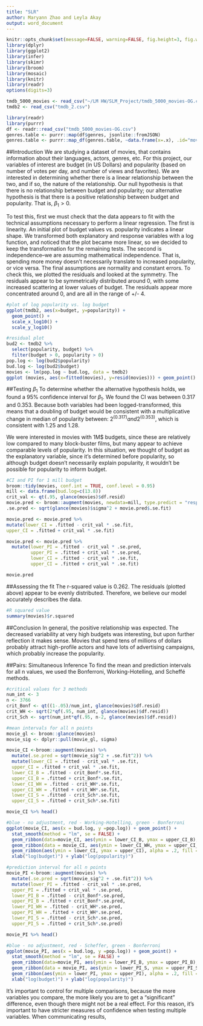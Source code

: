 ```yaml
---
title: "SLR"
author: Maryann Zhao and Leyla Akay
output: word_document
---
```


```r
knitr::opts_chunk$set(message=FALSE, warning=FALSE, fig.height=3, fig.width=5, fig.align = "center")
library(dplyr)
library(ggplot2)
library(infer)
library(skimr)
library(broom)
library(mosaic)
library(knitr)
library(readr)
options(digits=3)
```

```r
tmdb_5000_movies <- read_csv("~/LM HW/SLM_Project/tmdb_5000_movies-OG.csv")
tmdb2 <- read_csv("tmdb_2.csv")

library(readr)
library(purrr)
df <- readr::read_csv("tmdb_5000_movies-OG.csv")
genres.table <- purrr::map(df$genres, jsonlite::fromJSON)
genres.table <- purrr::map_df(genres.table, ~data.frame(x=.x), .id="movieID")
```
##Introduction
We are studying a dataset of movies, that contains information about their languages, actors, genres, etc. For this project, our variables of interest are budget (in US Dollars) and popularity (based on number of votes per day, and number of views and favorites). We are interested in determining whether there is a linear relationship between the two, and if so, the nature of the relationship. Our null hypothesis is that there is no relationship between budget and popularity; our alternative hypothesis is that there is a positive relationship between budget and popularity. That is, $\beta_1 > 0$. 

To test this, first we must check that the data appears to fit with the technical assumptions necessary to perform a linear regression. The first is linearity. An initial plot of budget values vs. popularity indicates a linear shape. We transformed both explanatory and response variables with a log function, and noticed that the plot became more linear, so we decided to keep the transformation for the remaining tests. The second is independence--we are assuming mathematical independence. That is, spending more money doesn't necessarily translate to increased popularity, or vice versa. The final assumptions are normality and constant errors. To check this, we plotted the residuals and looked at the symmetry. The residuals appear to be symmetrically distributed around 0, with some increased scattering at lower values of budget. The residuals appear more concentrated around 0, and are all in the range of +/- 4.  

```r
#plot of log popularity vs. log budget
ggplot(tmdb2, aes(x=budget, y=popularity)) +
  geom_point() +
  scale_x_log10() +
  scale_y_log10()

#residual plot
bud2 <- tmdb2 %>% 
  select(popularity, budget) %>%
  filter(budget > 0, popularity > 0)
pop.log <- log(bud2$popularity)
bud.log <- log(bud2$budget)
movies <- lm(pop.log ~ bud.log, data = tmdb2)
ggplot (movies, aes(x=fitted(movies), y=resid(movies))) + geom_point()
```
##Testing $\beta_1$
To determine whether the alternative hypothesis holds, we found a 95% confidence interval for $\beta_1$. We found the CI was between 0.317 and 0.353. Because both variables had been logged-transformed, this means that a doubling of budget would be consistent with a multiplicative change in median of popularity between:
$2^(0.317) and 2^(0.353)$, which is consistent with 1.25 and 1.28. 

We were interested in movies with 1M$ budgets, since these are relatively low compared to many block-buster films, but many appear to achieve comparable levels of popularity. In this situation, we thought of budget as the explanatory variable, since it's determined before popularity, so although budget doesn't necessarily explain popularity, it wouldn't be possible for popularity to inform budget. 

```r
#CI and PI for 1 mill budget
broom::tidy(movies, conf.int = TRUE, conf.level = 0.95)
mill <- data.frame(bud.log=c(13.8))
crit_val <- qt(.95, glance(movies)$df.resid)
movie.pred <- broom::augment(movies, newdata=mill, type.predict = "response")
.se.pred <- sqrt(glance(movies)$sigma^2 + movie.pred$.se.fit)

movie.pred <- movie.pred %>%
mutate(lower_CI = .fitted - crit_val * .se.fit,
upper_CI = .fitted + crit_val * .se.fit)

movie.pred <- movie.pred %>%
  mutate(lower_PI = .fitted - crit_val * .se.pred,
         upper_PI = .fitted + crit_val * .se.pred, 
         lower_CI = .fitted - crit_val * .se.fit, 
         upper_CI = .fitted + crit_val * .se.fit)

movie.pred
```

##Assessing the fit
The r-squared value is 0.262. The residuals (plotted above) appear to be evenly distributed. Therefore, we believe our model accurately describes the data. 

```r
#R squared value
summary(movies)$r.squared
```

##Conclusion
In general, the positive relationship was expected. The decreased variability at very high budgets was interesting, but upon further reflection it makes sense. Movies that spend tens of millions of dollars probably attract high-profile actors and have lots of advertising campaigns, which probably increase the popularity. 

##Pairs: Simultaneous Inference
To find the mean and prediction intervals for all n values, we used the Bonferroni, Working-Hotelling, and Scheffé methods. 

```r
#critical values for 3 methods
num_int <- 3
n <- 3766
crit_Bonf <- qt((1-.05)/num_int, glance(movies)$df.resid)
crit_WH <- sqrt(2*qf(.95, num_int, glance(movies)$df.resid))
crit_Sch <- sqrt(num_int*qf(.95, n-2, glance(movies)$df.resid))

#mean intervals for all n points
movie_gl <- broom::glance(movies)
movie_sig <- dplyr::pull(movie_gl, sigma)

movie_CI <-broom::augment(movies) %>%
  mutate(.se.pred = sqrt(movie_sig^2 + .se.fit^2)) %>%
  mutate(lower_CI = .fitted - crit_val * .se.fit,
  upper_CI = .fitted + crit_val * .se.fit, 
  lower_CI_B = .fitted - crit_Bonf*.se.fit,
  upper_CI_B = .fitted + crit_Bonf*.se.fit, 
  lower_CI_WH = .fitted - crit_WH*.se.fit,
  upper_CI_WH = .fitted + crit_WH*.se.fit,
  lower_CI_S = .fitted - crit_Sch*.se.fit,
  upper_CI_S = .fitted + crit_Sch*.se.fit)

movie_CI %>% head()

#blue - no adjustment, red - Working-Hotelling, green - Bonferroni
ggplot(movie_CI, aes(x = bud.log, y =pop.log)) + geom_point() +
  stat_smooth(method = "lm", se = FALSE) +
  geom_ribbon(data=movie_CI, aes(ymin = lower_CI_B, ymax = upper_CI_B), alpha = .2, fill = "green") +
  geom_ribbon(data = movie_CI, aes(ymin = lower_CI_WH, ymax = upper_CI_WH), alpha = .2, fill = "red") +
  geom_ribbon(aes(ymin = lower_CI, ymax = upper_CI), alpha = .2, fill = "blue") +
  xlab("log(budget)") + ylab("log(popularity)")

#prediction interval for all n points
movie_PI <-broom::augment(movies) %>%
  mutate(.se.pred = sqrt(movie_sig^2 + .se.fit^2)) %>%
  mutate(lower_PI = .fitted - crit_val * .se.pred,
  upper_PI = .fitted + crit_val * .se.pred, 
  lower_PI_B = .fitted - crit_Bonf*.se.pred,
  upper_PI_B = .fitted + crit_Bonf*.se.pred, 
  lower_PI_WH = .fitted - crit_WH*.se.pred,
  upper_PI_WH = .fitted + crit_WH*.se.pred,
  lower_PI_S = .fitted - crit_Sch*.se.pred,
  upper_PI_S = .fitted + crit_Sch*.se.pred)

movie_PI %>% head()

#blue - no adjustment, red - Scheffer, green - Bonferroni
ggplot(movie_PI, aes(x = bud.log, y =pop.log)) + geom_point() +
  stat_smooth(method = "lm", se = FALSE) +
  geom_ribbon(data=movie_PI, aes(ymin = lower_PI_B, ymax = upper_PI_B), alpha = .2, fill = "green") +
  geom_ribbon(data = movie_PI, aes(ymin = lower_PI_S, ymax = upper_PI_S), alpha = .2, fill = "red") +
  geom_ribbon(aes(ymin = lower_PI, ymax = upper_PI), alpha = .2, fill = "blue") +
  xlab("log(budget)") + ylab("log(popularity)")

```


It's important to control for multiple comparisons, because the more variables you compare, the more likely you are to get a "significant" difference, even though there might not be a real effect. For this reason, it's important to have stricter measures of confidence when testing multiple variables. 
When communicating results, 


